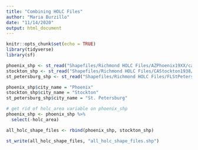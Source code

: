 ```yaml
---
title: "Combining HOLC Files"
author: "Maria Burzillo"
date: "11/14/2020"
output: html_document
---
```


```r
knitr::opts_chunk$set(echo = TRUE)
library(tidyverse)
library(sf)
```

```r

phoenix_shp <- st_read("Shapefiles/Richmond HOLC Files/AZPhoenix19XX/cartodb-query.shp")
stockton_shp <- st_read("Shapefiles/Richmond HOLC Files/CAStockton1938/cartodb-query.shp")
st_petersburg_shp <- st_read("Shapefiles/Richmond HOLC Files/FLStPetersburg1937/cartodb-query.shp")
```

```r

phoenix_shp$city_name = "Phoenix"
stockton_shp$city_name = "Stockton"
st_petersburg_shp$city_name = "St. Petersburg"


```

```r

# get rid of holc_area variable on phoenix_shp
phoenix_shp <- phoenix_shp %>%
  select(-holc_area)

all_holc_shape_files <- rbind(phoenix_shp, stockton_shp)

```


```r


st_write(all_holc_shape_files, "all_holc_shape_files.shp")
```

